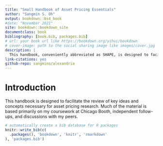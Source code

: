 ```yaml
--- 
title: "Small Handbook of Asset Pricing Essentials"
author: "Sangmin S. Oh"
output: bookdown::bs4_book
#date: "November 2021"
site: bookdown::bookdown_site
documentclass: book
bibliography: [book.bib, packages.bib]
# url: your book url like https://bookdown.org/yihui/bookdown
# cover-image: path to the social sharing image like images/cover.jpg
description: |
  This handbook, conveniently abbreviated as SHAPE, is designed to facilitate the review of key ideas and concepts necessary for asset pricing research. Much of the material is based primarily on my coursework at Chicago Booth, independent follow-ups, and discussions with my peers.
link-citations: yes
github-repo: sangmino/alexandria
---
```


# Introduction

This handbook is designed to facilitate the review of key ideas and concepts necessary for asset pricing research. Much of the material is based primarily on my coursework at Chicago Booth, independent follow-ups, and discussions with my peers.


```r
# automatically create a bib database for R packages
knitr::write_bib(c(
  .packages(), 'bookdown', 'knitr', 'rmarkdown'
), 'packages.bib')
```

